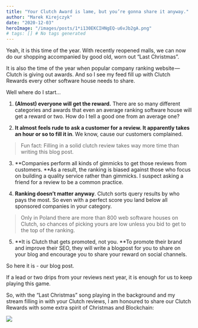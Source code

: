```yaml
---
title: "Your Clutch Award is lame, but you’re gonna share it anyway."
author: "Marek Kirejczyk"
date: "2020-12-03"
heroImage: "/images/posts/1*i130EKCIHNgEQ-u6vJb2gA.png"
# tags: [] # No tags generated
---
```


Yeah, it is this time of the year. With recently reopened malls, we can now do our shopping accompanied by good old, worn out “Last Christmas”.

It is also the time of the year when popular company ranking website — Clutch is giving out awards. And so I see my feed fill up with Clutch Rewards every other software house needs to share.

Well where do I start…

1. **(Almost) everyone will get the reward.** There are so many different categories and awards that even an average ranking software house will get a reward or two. How do I tell a good one from an average one?

2. **It almost** **feels rude to ask a customer for a review. It apparently takes an hour or so to fill it in**. We know, cause our customers complained.

> Fun fact: Filling in a solid clutch review takes way more time than writing this blog post.
3. **Companies perform all kinds of gimmicks to get those reviews from customers. **As a result, the ranking is biased against those who focus on building a quality service rather than gimmicks. I suspect asking a friend for a review to be a common practice.

4. **Ranking doesn’t matter anyway**. Clutch sorts query results by who pays the most. So even with a perfect score you land below all sponsored companies in your category.

> Only in Poland there are more than 800 web software houses on Clutch, so chances of picking yours are low unless you bid to get to the top of the ranking.
5. **It is Clutch that gets promoted, not you. **To promote their brand and improve their SEO, they will write a blogpost for you to share on your blog and encourage you to share your reward on social channels.

So here it is - our blog post.

If a lead or two drips from your reviews next year, it is enough for us to keep playing this game.

So, with the “Last Christmas” song playing in the background and my stream filling in with your Clutch reviews, I am honoured to share our Clutch Rewards with some extra spirit of Christmas and Blockchain:

![](/images/posts/1*i130EKCIHNgEQ-u6vJb2gA.png)